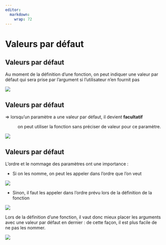 ```yaml
---
editor: 
  markdown: 
    wrap: 72
---
```


# Valeurs par défaut {.backgroundTitre .unnumbered}

## Valeurs par défaut

Au moment de la définition d’une fonction, on peut indiquer une valeur
par défaut qui sera prise par l’argument si l’utilisateur n’en fournit
pas

![](img/clipboard-valeur-defaut1.png){fig-align="center"}

## Valeurs par défaut

⇒ lorsqu’un paramètre a une valeur par défaut, il devient **facultatif**

:   on peut utiliser la fonction sans préciser de valeur pour ce
    paramètre.

![](img/clipboard-valeur-defaut2.png){fig-align="center"}

## Valeurs par défaut

L’ordre et le nommage des paramètres ont une importance :

-   Si on les nomme, on peut les appeler dans l’ordre que l’on veut

![](img/clipboard-valeur-defaut3.png){fig-align="center"}

-   Sinon, il faut les appeler dans l’ordre prévu lors de la définition
    de la fonction

![](img/clipboard-valeur-defaut4.png){fig-align="center"}

Lors de la définition d’une fonction, il vaut donc mieux placer les
arguments avec une valeur par défaut en dernier : de cette façon, il est
plus facile de ne pas les nommer.

![](img/clipboard-exo1-e.png){fig-align="center"}
